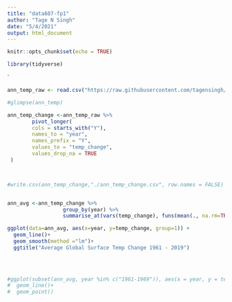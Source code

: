 ```yaml
---
title: "data607-fp1"
author: "Tage N Singh"
date: "5/4/2021"
output: html_document
---
```


```r
knitr::opts_chunk$set(echo = TRUE)

library(tidyverse)

```
`
```r

ann_temp_raw <- read.csv("https://raw.githubusercontent.com/tagensingh/DATA607-Final-Project/main/annual_temp_raw.csv")

#glimpse(ann_temp)

ann_temp_change <-ann_temp_raw %>%
        pivot_longer(
        cols = starts_with("Y"),
        names_to = "year",
        names_prefix = "Y",
        values_to = "temp_change",
        values_drop_na = TRUE
 )



#write.csv(ann_temp_change,"./ann_temp_change.csv", row.names = FALSE)



```
```r

ann_avg <-ann_temp_change %>%
                  group_by(year) %>%
                  summarise_at(vars(temp_change), funs(mean(., na.rm=TRUE)))

ggplot(data=ann_avg, aes(x=year, y=temp_change, group=1)) +
  geom_line()+
  geom_smooth(method ="lm")+
  ggtitle("Average Global Surface Temp Change 1961 - 2019") 
  
  


#ggplot(subset(ann_avg, year %in% c("1961-1969")), aes(x = year, y = temp_change))+
#  geom_line()+
#  geom_point()



```


